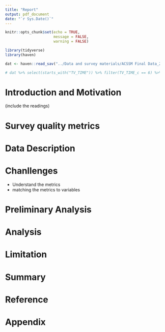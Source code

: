 ---
title: "Report"
output: pdf_document
date: "`r Sys.Date()`"
---

```{r setup, include=FALSE}
knitr::opts_chunk$set(echo = TRUE,
                      message = FALSE,
                      warning = FALSE)
```

```{r}
library(tidyverse)
library(haven)

dat <- haven::read_sav("../Data and survey materials/ACSSM Final Data_27-Feb-2023 weighted.sav")
```

```{r}
# dat %>% select(starts_with("TV_TIME")) %>% filter(TV_TIME_c == 6) %>% mutate("TOTAL" = TV_TIME_a+ TV_TIME_b+TV_TIME_c+ TV_TIME_d+ TV_TIME_e+ TV_TIME_f) %>% arrange(-TOTAL)
```


# Introduction and Motivation
(include the readings)

# Survey quality metrics

# Data Description

# Chanllenges
- Understand the metrics
- matching the metrics to variables

# Preliminary Analysis

# Analysis

# Limitation

# Summary

# Reference

# Appendix
